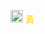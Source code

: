 [[File:Outbound Travel Alert System - Signs of threat.png|20px]] <span style="color:#FFD000;">黃</span>